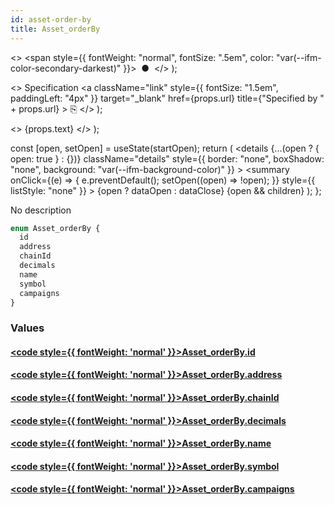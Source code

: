 ```yaml
---
id: asset-order-by
title: Asset_orderBy
---
```


<head>
  <meta content="noindex" name="robots" />
  <meta charset="utf-8" />
</head>

  <>
    <span style={{ fontWeight: "normal", fontSize: ".5em", color: "var(--ifm-color-secondary-darkest)" }}>
      &nbsp;●&nbsp;
    </span>
  </>
);

  <>
    Specification
    <a
      className="link"
      style={{ fontSize: "1.5em", paddingLeft: "4px" }}
      target="_blank"
      href={props.url}
      title={"Specified by " + props.url}
    >
      ⎘
    </a>
  </>
);

  <>
    <span className={props.class}>{props.text}</span>
  </>
);


  const [open, setOpen] = useState(startOpen);
  return (
    <details
      {...(open ? { open: true } : {})}
      className="details"
      style={{ border: "none", boxShadow: "none", background: "var(--ifm-background-color)" }}
    >
      <summary
        onClick={(e) => {
          e.preventDefault();
          setOpen((open) => !open);
        }}
        style={{ listStyle: "none" }}
      >
        {open ? dataOpen : dataClose}
      </summary>
      {open && children}
    </details>
  );
};

No description

```graphql
enum Asset_orderBy {
  id
  address
  chainId
  decimals
  name
  symbol
  campaigns
}
```

### Values

#### [<code style={{ fontWeight: 'normal' }}>Asset_orderBy.<b>id</b></code>](#)

#### [<code style={{ fontWeight: 'normal' }}>Asset_orderBy.<b>address</b></code>](#)

#### [<code style={{ fontWeight: 'normal' }}>Asset_orderBy.<b>chainId</b></code>](#)

#### [<code style={{ fontWeight: 'normal' }}>Asset_orderBy.<b>decimals</b></code>](#)

#### [<code style={{ fontWeight: 'normal' }}>Asset_orderBy.<b>name</b></code>](#)

#### [<code style={{ fontWeight: 'normal' }}>Asset_orderBy.<b>symbol</b></code>](#)

#### [<code style={{ fontWeight: 'normal' }}>Asset_orderBy.<b>campaigns</b></code>](#)
